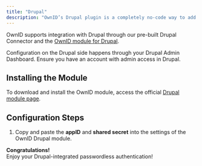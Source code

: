 ```yaml
---
title: "Drupal"
description: "OwnID’s Drupal plugin is a completely no-code way to add passwordless authentication to your website with a few clicks."
---
```



OwnID supports integration with Drupal through our pre-built Drupal Connector and the [OwnID module for Drupal](https://www.drupal.org/project/ownid).

Configuration on the Drupal side happens through your Drupal Admin Dashboard. Ensure you have an account with admin access in Drupal.

## Installing the Module
To download and install the OwnID module, access the official [Drupal module page](https://www.drupal.org/project/ownid).

## Configuration Steps

<BuildAppSnippet connector_name="Drupal"/>

1. Copy and paste the **appID** and **shared secret** into the settings of the OwnID Drupal module.

<Check>**Congratulations!**   
Enjoy your Drupal-integrated passwordless authentication!</Check>

<NextStepsSnippet/>

<NextStepsSnippet/>
